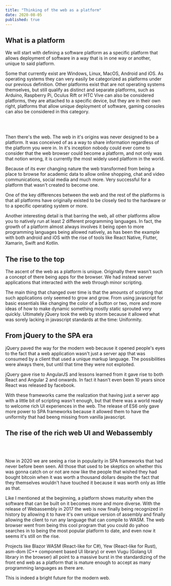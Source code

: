 ```yaml
---
title: "Thinking of the web as a platform"
date: 2020-08-05
published: true
---
```


## What is a platform


We will start with defining a software platform as a specific platform that allows deployment of software in a way that is in one way or another, unique to said platform.

Some that currently exist are Windows, Linux, MacOS, Android and iOS. As operating systems they can very easily be categorized as platforms under our previous definition. Other platforms exist that are not operating systems themselves, but still qualify as distinct and separate platforms, such as Arduino, Raspberry Pi, Oculus Rift or HTC Vive can also be considered platforms, they are attached to a specific device, but they are in their own right, platforms that allow unique deployment of software, gaming consoles can also be considered in this category.

<br />
<img src="" className="" />
<br />
<br />

Then there's the web. The web in it's origins was never designed to be a platform. It was conceived of as a way to share information regardless of the platform you were in. In it's inception nobody could ever come to consider that the web browser could become a platform, and not only was that notion wrong, it is currently the most widely used platform in the world.

Because of its ever changing nature the web transformed from being a place to browse for academic data to allow online shopping, chat and video communications, social media and much more. Very successful for a platform that wasn't created to become one.

One of the key differences between the web and the rest of the platforms is that all platforms have originally existed to be closely tied to the hardware or to a specific operating system or more.

Another interesting detail is that barring the web, all other platforms allow you to natively run at least 2 different programming languages. In fact, the growth of a platform almost always involves it being open to more programming languages being allowed natively, as has been the example with both android and iOS with the rise of tools like React Native, Flutter, Xamarin, Swift and Kotlin.

## The rise to the top

The ascent of the web as a platform is unique. Originally there wasn't such a concept of there being apps for the browser. We had instead server applications that interacted with the web through minor scripting.

The main thing that changed over time is that the amounts of scripting that such applications only seemed to grow and grow. From using javascript for basic essentials like changing the color of a button or two, more and more ideas of how to make dynamic something mostly static sprouted very quickly. Ultimately jQuery took the web by storm because it allowed what was sorely lacking in javascript standards at the time: Uniformity.

## From jQuery to the SPA era

jQuery paved the way for the modern web because it opened people's eyes to the fact that a web application wasn't just a server app that was consumed by a client that used a unique markup language. The possibilities were always there, but until that time they were not exploited.

jQuery gave rise to AngularJS and lessons learned from it gave rise to both React and Angular 2 and onwards. In fact it hasn't even been 10 years since React was released by facebook.

With these frameworks came the realization that having just a server app with a little bit of scripting wasn't enough, but that there was a world ready to welcome rich UI experiences in the web. The release of ES6 only gave more power to SPA frameworks because it allowed them to have the uniformity that had beeng missing from vanilla javascript.

## The rise of the rich web UI and Webassembly

<br />
<img src="" className="" />
<br />
<br />

Now in 2020 we are seeing a rise in popularity in SPA frameworks that had never before been seen. All those that used to be skeptics on whether this was gonna catch on or not are now like the people that wished they had bought bitcoin when it was worth a thousand dollars despite the fact that they themselves wouldn't have touched it because it was worth only as little as that.

Like I mentioned at the beginning, a platform shows maturity when the software that can be built on it becomes more and more diverse. With the release of Webassembly in 2017 the web is now finally being recognized in history by allowing it to have it's own unique version of assembly and finally allowing the client to run any language that can compile to WASM. The web browser went from being this cool program that you could do yahoo searches in to being the most popular platform to date, and even now it seems it's still on the rise.

Projects like Blazor WASM (React-like for C#), Yew (React-like for Rust), asm-dom (C++ component based UI library) or even Vugu (Golang UI library in the browser) all point to a massive burst in the standardizing of the front end web as a platform that is mature enough to accept as many programming languages as there are.

This is indeed a bright future for the modern web.